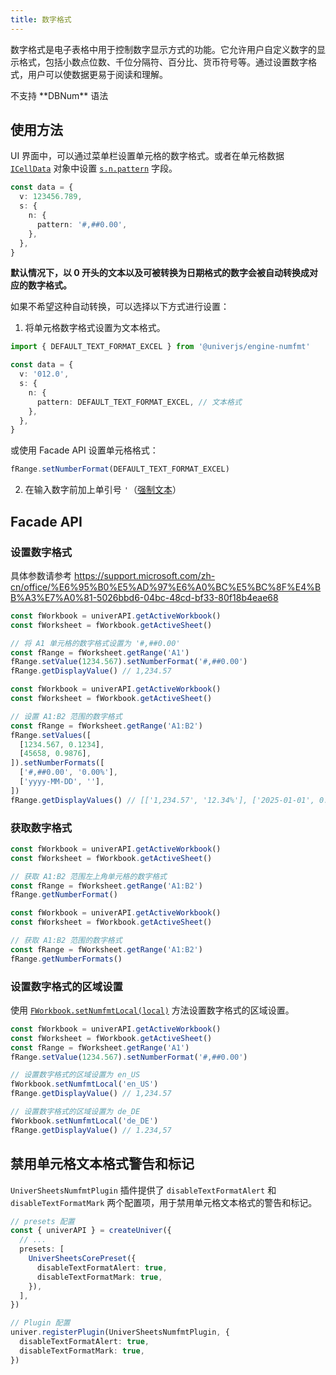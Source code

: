 ```yaml
---
title: 数字格式
---
```


数字格式是电子表格中用于控制数字显示方式的功能。它允许用户自定义数字的显示格式，包括小数点位数、千位分隔符、百分比、货币符号等。通过设置数字格式，用户可以使数据更易于阅读和理解。

<Callout type="warning" emoji="注意事项">
  不支持 **DBNum** 语法
</Callout>

## 使用方法

UI 界面中，可以通过菜单栏设置单元格的数字格式。或者在单元格数据 [`ICellData`](/zh-CN/guides/sheets/model/cell-data) 对象中设置 [`s.n.pattern`](/zh-CN/guides/sheets/model/cell-data#number-format) 字段。

```typescript
const data = {
  v: 123456.789,
  s: {
    n: {
      pattern: '#,##0.00',
    },
  },
}
```

**默认情况下，以 0 开头的文本以及可被转换为日期格式的数字会被自动转换成对应的数字格式。**

如果不希望这种自动转换，可以选择以下方式进行设置：

1. 将单元格数字格式设置为文本格式。

```typescript
import { DEFAULT_TEXT_FORMAT_EXCEL } from '@univerjs/engine-numfmt'

const data = {
  v: '012.0',
  s: {
    n: {
      pattern: DEFAULT_TEXT_FORMAT_EXCEL, // 文本格式
    },
  },
}
```

或使用 Facade API 设置单元格格式：

```typescript
fRange.setNumberFormat(DEFAULT_TEXT_FORMAT_EXCEL)
```

2. 在输入数字前加上单引号 `'`（[强制文本](/zh-CN/guides/sheets/model/cell-data#cell-type)）

## Facade API

### 设置数字格式

具体参数请参考 https://support.microsoft.com/zh-cn/office/%E6%95%B0%E5%AD%97%E6%A0%BC%E5%BC%8F%E4%BB%A3%E7%A0%81-5026bbd6-04bc-48cd-bf33-80f18b4eae68

```typescript
const fWorkbook = univerAPI.getActiveWorkbook()
const fWorksheet = fWorkbook.getActiveSheet()

// 将 A1 单元格的数字格式设置为 '#,##0.00'
const fRange = fWorksheet.getRange('A1')
fRange.setValue(1234.567).setNumberFormat('#,##0.00')
fRange.getDisplayValue() // 1,234.57
```

```typescript
const fWorkbook = univerAPI.getActiveWorkbook()
const fWorksheet = fWorkbook.getActiveSheet()

// 设置 A1:B2 范围的数字格式
const fRange = fWorksheet.getRange('A1:B2')
fRange.setValues([
  [1234.567, 0.1234],
  [45658, 0.9876],
]).setNumberFormats([
  ['#,##0.00', '0.00%'],
  ['yyyy-MM-DD', ''],
])
fRange.getDisplayValues() // [['1,234.57', '12.34%'], ['2025-01-01', 0.9876]]
```

### 获取数字格式

```typescript
const fWorkbook = univerAPI.getActiveWorkbook()
const fWorksheet = fWorkbook.getActiveSheet()

// 获取 A1:B2 范围左上角单元格的数字格式
const fRange = fWorksheet.getRange('A1:B2')
fRange.getNumberFormat()
```

```typescript
const fWorkbook = univerAPI.getActiveWorkbook()
const fWorksheet = fWorkbook.getActiveSheet()

// 获取 A1:B2 范围的数字格式
const fRange = fWorksheet.getRange('A1:B2')
fRange.getNumberFormats()
```

### 设置数字格式的区域设置

使用 [`FWorkbook.setNumfmtLocal(local)`](https://reference.univer.ai/zh-CN/classes/FWorkbook#setnumfmtlocal) 方法设置数字格式的区域设置。

```typescript
const fWorkbook = univerAPI.getActiveWorkbook()
const fWorksheet = fWorkbook.getActiveSheet()
const fRange = fWorksheet.getRange('A1')
fRange.setValue(1234.567).setNumberFormat('#,##0.00')

// 设置数字格式的区域设置为 en_US
fWorkbook.setNumfmtLocal('en_US')
fRange.getDisplayValue() // 1,234.57

// 设置数字格式的区域设置为 de_DE
fWorkbook.setNumfmtLocal('de_DE')
fRange.getDisplayValue() // 1.234,57
```

## 禁用单元格文本格式警告和标记

`UniverSheetsNumfmtPlugin` 插件提供了 `disableTextFormatAlert` 和 `disableTextFormatMark` 两个配置项，用于禁用单元格文本格式的警告和标记。

```typescript
// presets 配置
const { univerAPI } = createUniver({
  // ...
  presets: [
    UniverSheetsCorePreset({
      disableTextFormatAlert: true,
      disableTextFormatMark: true,
    }),
  ],
})
```

```typescript
// Plugin 配置
univer.registerPlugin(UniverSheetsNumfmtPlugin, {
  disableTextFormatAlert: true,
  disableTextFormatMark: true,
})
```
